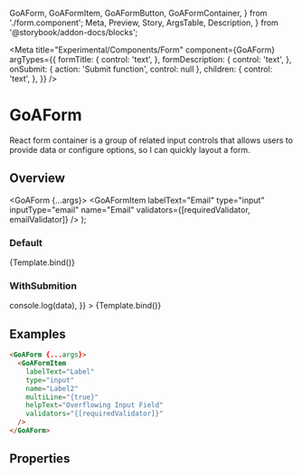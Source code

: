   GoAForm,
  GoAFormItem,
  GoAFormButton,
  GoAFormContainer,
} from './form.component';
  Meta,
  Preview,
  Story,
  ArgsTable,
  Description,
} from '@storybook/addon-docs/blocks';


<Meta
  title="Experimental/Components/Form"
  component={GoAForm}
  argTypes={{
    formTitle: {
      control: 'text',
    },
    formDescription: {
      control: 'text',
    },
    onSubmit: { action: 'Submit function', control: null },
    children: {
      control: 'text',
    },
  }}
/>

# GoAForm

React form container is a group of related input controls that allows users to provide data or configure options, so I can quickly layout a form.

## Overview

  <GoAForm {...args}>
    <GoAFormContainer>
      <GoAFormItem
        labelText="FirstName"
        type="input"
        name="FirstName"
        validators={[requiredValidator]}
      />
      <GoAFormItem labelText="MiddleName" type="input" name="MiddleName" />
      <GoAFormItem
        labelText="LastName"
        type="input"
        name="LastName"
        validators={[requiredValidator]}
      />
    </GoAFormContainer>
    <GoACallout
      type="information"
      title="Provincial Family Resource Networks (PRNS) deliver high quality."
      content=""
    />
    <GoAFormItem
      labelText="Label"
      type="input"
      name="Label"
      helpText="Non-standard Input"
    />
    <GoAFormItem
      labelText="Email"
      type="input"
      inputType="email"
      name="Email"
      validators={[requiredValidator, emailValidator]}
    />
    <GoAFormItem
      labelText="Label"
      type="input"
      name="Label2"
      multiLine={true}
      helpText="Overflowing Input Field"
      validators={[requiredValidator]}
    />
  </GoAForm>
);

### Default

<Canvas>
  <Story
    name="Default"
    height="400px"
    args={{
      formTitle: 'Your information',
      formDescription:
        'Lorem ipsum dolor sit amet,consectetur adipiscing elit, Nam a ligula a ligulaexcrel kmlobortis lacina mon sed nibh',
    }}
  >
    {Template.bind()}
  </Story>
</Canvas>

### WithSubmition

<Canvas>
  <Story
    name="WithSubmition"
    height="400px"
    args={{
      formTitle: 'Your information',
      formDescription:
        'Lorem ipsum dolor sit amet,consectetur adipiscing elit, Nam a ligula a ligulaexcrel kmlobortis lacina mon sed nibh',
      onFormSubmit: (data) => console.log(data),
    }}
  >
    {Template.bind()}
  </Story>
</Canvas>

## Examples

```html
<GoAForm {...args}>
  <GoAFormItem
    labelText="Label"
    type="input"
    name="Label2"
    multiLine="{true}"
    helpText="Overflowing Input Field"
    validators="{[requiredValidator]}"
  />
</GoAForm>
```

## Properties

<Description of={GoAForm} />
<ArgsTable of={GoAForm} />

